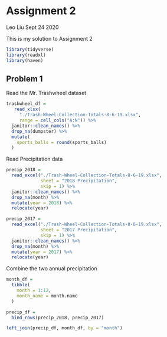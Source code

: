 Assignment 2
================
Leo Liu
Sept 24 2020

This is my solution to Assignment 2

```r
library(tidyverse)
library(readxl)
library(haven)
```

## Problem 1

Read the Mr. Trashwheel dataset

```r
trashwheel_df = 
   read_xlsx(
     "./Trash-Wheel-Collection-Totals-8-6-19.xlsx",
     range = cell_cols("A:N")) %>% 
  janitor::clean_names() %>% 
  drop_na(dumpster) %>% 
  mutate(
    sports_balls = round(sports_balls)
  )
```

Read Precipitation data

```r
precip_2018 =
  read_excel("./Trash-Wheel-Collection-Totals-8-6-19.xlsx",
             sheet = "2018 Precipitation",
             skip = 1) %>% 
  janitor::clean_names() %>% 
  drop_na(month) %>% 
  mutate(year = 2018) %>% 
  relocate(year)

precip_2017 =
  read_excel("./Trash-Wheel-Collection-Totals-8-6-19.xlsx",
             sheet = "2017 Precipitation",
             skip = 1) %>% 
  janitor::clean_names() %>% 
  drop_na(month) %>% 
  mutate(year = 2017) %>% 
  relocate(year)
```

Combine the two annual precipitation

```r
month_df = 
  tibble(
    month = 1:12,
    month_name = month.name
  )

precip_df = 
  bind_rows(precip_2018, precip_2017)

left_join(precip_df, month_df, by = "month")
```


